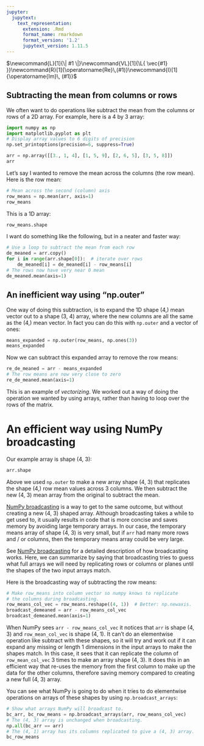 ```yaml
---
jupyter:
  jupytext:
    text_representation:
      extension: .Rmd
      format_name: rmarkdown
      format_version: '1.2'
      jupytext_version: 1.11.5
---
```


$\newcommand{L}[1]{\| #1 \|}\newcommand{VL}[1]{\L{ \vec{#1} }}\newcommand{R}[1]{\operatorname{Re}\,(#1)}\newcommand{I}[1]{\operatorname{Im}\, (#1)}$

## Subtracting the mean from columns or rows

We often want to do operations like subtract the mean from the columns or rows
of a 2D array. For example, here is a 4 by 3 array:

```python
import numpy as np
import matplotlib.pyplot as plt
# Display array values to 6 digits of precision
np.set_printoptions(precision=6, suppress=True)
```

```python
arr = np.array([[3., 1, 4], [1, 5, 9], [2, 6, 5], [3, 5, 8]])
arr
```

Let’s say I wanted to remove the mean across the columns (the row mean).  Here
is the row mean:

```python
# Mean across the second (column) axis
row_means = np.mean(arr, axis=1)
row_means
```

This is a 1D array:

```python
row_means.shape
```

I want do something like the following, but in a neater and faster way:

```python
# Use a loop to subtract the mean from each row
de_meaned = arr.copy()
for i in range(arr.shape[0]):  # iterate over rows
    de_meaned[i] = de_meaned[i] - row_means[i]
# The rows now have very near 0 mean
de_meaned.mean(axis=1)
```

## An inefficient way using “np.outer”

One way of doing this subtraction, is to expand the 1D shape (4,) mean vector
out to a shape (3, 4) array, where the new columns are all the same as the
(4,) mean vector.  In fact you can do this with `np.outer` and a vector of
ones:

```python
means_expanded = np.outer(row_means, np.ones(3))
means_expanded
```

Now we can subtract this expanded array to remove the row means:

```python
re_de_meaned = arr - means_expanded
# The row means are now very close to zero
re_de_meaned.mean(axis=1)
```

This is an example of *vectorizing*. We worked out a way of doing the
operation we wanted by using arrays, rather than having to loop over the rows
of the matrix.

# An efficient way using NumPy broadcasting

Our example array is shape (4, 3):

```python
arr.shape
```

Above we used `np.outer` to make a new array shape (4, 3) that replicates
the shape (4,) row mean values across 3 columns.  We then subtract the new (4,
3) mean array from the original to subtract the mean.

[NumPy broadcasting](http://www.scipy-lectures.org/intro/numpy/operations.html#broadcasting) is a way to get to the same outcome, but without
creating a new (4, 3) shaped array.  Although broadcasting takes a while to
get used to, it usually results in code that is more concise and saves memory
by avoiding large temporary arrays.  In our case, the temporary means array of
shape (4, 3) is very small, but if `arr` had many more rows and / or
columns, then the temporary means array could be very large.

See [NumPy broadcasting](http://www.scipy-lectures.org/intro/numpy/operations.html#broadcasting) for a detailed description of how broadcasting
works. Here, we can summarize by saying that broadcasting tries to guess what
full arrays we will need by replicating rows or columns or planes until the
shapes of the two input arrays match.

Here is the broadcasting way of subtracting the row means:

```python
# Make row_means into column vector so numpy knows to replicate
# the columns during broadcasting.
row_means_col_vec = row_means.reshape((4, 1))  # Better: np.newaxis.
broadcast_demeaned = arr - row_means_col_vec
broadcast_demeaned.mean(axis=1)
```

When NumPy sees `arr - row_means_col_vec` it notices that `arr` is shape
(4, 3) and `row_mean_col_vec` is shape (4, 1).  It can’t do an elementwise
operation like subtract with these shapes, so it will try and work out if it
can expand any missing or length 1 dimensions in the input arrays to make the
shapes match.  In this case, it sees that it can replicate the column of
`row_mean_col_vec` 3 times to make an array shape (4, 3).   It does this in
an efficient way that re-uses the memory from the first column to make up the
data for the other columns, therefore saving memory compared to creating a new
full (4, 3) array.

You can see what NumPy is going to do when it tries to do elementwise
operations on arrays of these shapes by using `np.broadcast_arrays`:

```python
# Show what arrays NumPy will broadcast to.
bc_arr, bc_row_means = np.broadcast_arrays(arr, row_means_col_vec)
# The (4, 3) array is unchanged when broadcasting.
np.all(bc_arr == arr)
# The (4, 1) array has its columns replicated to give a (4, 3) array.
bc_row_means
```

<!-- vim:ft=rst -->
<!-- Course -->
<!-- BIC -->
<!-- Python distributions -->
<!-- Version control -->
<!-- Editors -->
<!-- Python and common libraries -->
<!-- IPython -->
<!-- Virtualenv and helpers -->
<!-- Pypi and packaging -->
<!-- Mac development -->
<!-- Windows development -->
<!-- Nipy and friends -->
<!-- FMRI datasets -->
<!-- Languages -->
<!-- Imaging software -->
<!-- Installation -->
<!-- Tutorials -->
<!-- MB tutorials -->
<!-- Ideas -->
<!-- Psych-214 -->
<!-- People -->
<!-- Licenses -->
<!-- Neuroimaging stuff -->
<!-- OpenFMRI projects -->
<!-- Unix -->
<!-- Substitutions -->
